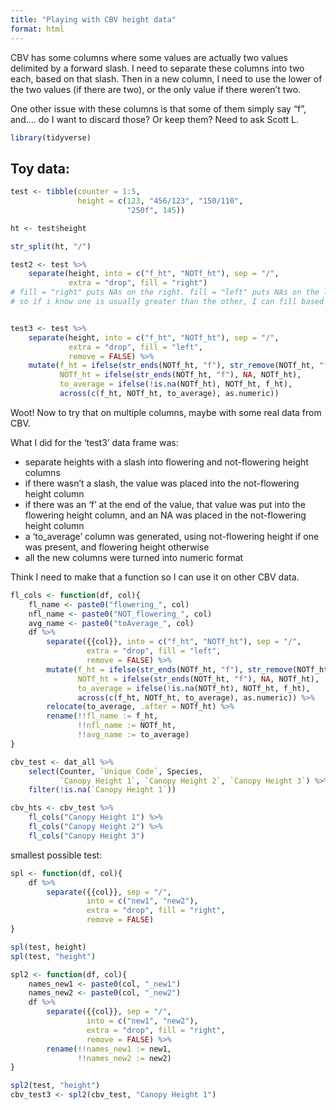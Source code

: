 ```yaml
---
title: "Playing with CBV height data"
format: html
---
```


CBV has some columns where some values are actually two values delimited by a forward slash. I need to separate these columns into two each, based on that slash. Then in a new column, I need to use the lower of the two values (if there are two), or the only value if there weren't two.  

One other issue with these columns is that some of them simply say "f", and.... do I want to discard those? Or keep them? Need to ask Scott L.  


```r
library(tidyverse)
```


## Toy data:  

```r
test <- tibble(counter = 1:5,
               height = c(123, "456/123", "150/110",
                          "250f", 145))

ht <- test$height

str_split(ht, "/")

test2 <- test %>% 
    separate(height, into = c("f_ht", "NOTf_ht"), sep = "/",
             extra = "drop", fill = "right")
# fill = "right" puts NAs on the right. fill = "left" puts NAs on the left.
# so if i know one is usually greater than the other, I can fill based on that knowledge.


test3 <- test %>% 
    separate(height, into = c("f_ht", "NOTf_ht"), sep = "/",
             extra = "drop", fill = "left",
             remove = FALSE) %>% 
    mutate(f_ht = ifelse(str_ends(NOTf_ht, "f"), str_remove(NOTf_ht, "f"), f_ht),
           NOTf_ht = ifelse(str_ends(NOTf_ht, "f"), NA, NOTf_ht),
           to_average = ifelse(!is.na(NOTf_ht), NOTf_ht, f_ht),
           across(c(f_ht, NOTf_ht, to_average), as.numeric))
```

Woot! Now to try that on multiple columns, maybe with some real data from CBV.  

What I did for the 'test3' data frame was:  

-  separate heights with a slash into flowering and not-flowering height columns  
-  if there wasn't a slash, the value was placed into the not-flowering height column  
-  if there was an 'f' at the end of the value, that value was put into the flowering height column, and an NA was placed in the not-flowering height column  
-  a 'to_average' column was generated, using not-flowering height if one was present, and flowering height otherwise  
-  all the new columns were turned into numeric format  


Think I need to make that a function so I can use it on other CBV data.  

```r
fl_cols <- function(df, col){
    fl_name <- paste0("flowering_", col)
    nfl_name <- paste0("NOT_flowering_", col)
    avg_name <- paste0("toAverage_", col)
    df %>%
        separate({{col}}, into = c("f_ht", "NOTf_ht"), sep = "/",
                 extra = "drop", fill = "left",
                 remove = FALSE) %>% 
        mutate(f_ht = ifelse(str_ends(NOTf_ht, "f"), str_remove(NOTf_ht, "f"), f_ht),
               NOTf_ht = ifelse(str_ends(NOTf_ht, "f"), NA, NOTf_ht),
               to_average = ifelse(!is.na(NOTf_ht), NOTf_ht, f_ht),
               across(c(f_ht, NOTf_ht, to_average), as.numeric)) %>% 
        relocate(to_average, .after = NOTf_ht) %>% 
        rename(!!fl_name := f_ht,
               !!nfl_name := NOTf_ht,
               !!avg_name := to_average)
}
```

```r
cbv_test <- dat_all %>% 
    select(Counter, `Unique Code`, Species,
           `Canopy Height 1`, `Canopy Height 2`, `Canopy Height 3`) %>% 
    filter(!is.na(`Canopy Height 1`))
```


```r
cbv_hts <- cbv_test %>% 
    fl_cols("Canopy Height 1") %>% 
    fl_cols("Canopy Height 2") %>% 
    fl_cols("Canopy Height 3")
```




smallest possible test:  

```r
spl <- function(df, col){
    df %>% 
        separate({{col}}, sep = "/", 
                 into = c("new1", "new2"),
                 extra = "drop", fill = "right",
                 remove = FALSE)
}

spl(test, height)
spl(test, "height")
```

```r
spl2 <- function(df, col){
    names_new1 <- paste0(col, "_new1")
    names_new2 <- paste0(col, "_new2")
    df %>% 
        separate({{col}}, sep = "/", 
                 into = c("new1", "new2"),
                 extra = "drop", fill = "right",
                 remove = FALSE) %>% 
        rename(!!names_new1 := new1,
               !!names_new2 := new2)
}

spl2(test, "height")
cbv_test3 <- spl2(cbv_test, "Canopy Height 1")
```

